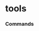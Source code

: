 # tools




### Commands
<ul className="grid grid-cols-1 md:grid-cols-2 lg:grid-cols-3 xl:grid-cols-4 gap-4 -ml-6">
<ReferenceCard
    title="Apy"
    description="Converts apr into apy"
    url="/sdk/reference/crypto/tools/apy"
    command
/>
<ReferenceCard
    title="Il"
    description="Calculates Impermanent Loss in a custom liquidity pool"
    url="/sdk/reference/crypto/tools/il"
    command
/>
</ul>
